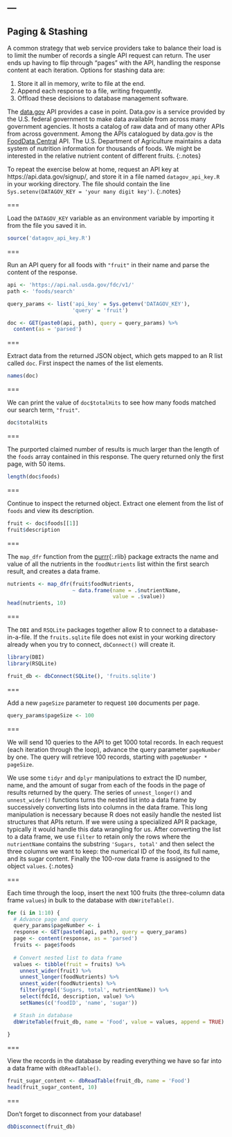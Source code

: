 ---
---

## Paging & Stashing

A common strategy that web service providers take to balance their
load is to limit the number of records a single API request can
return. The user ends up having to flip through "pages" with the API,
handling the response content at each iteration. Options for stashing
data are:

1. Store it all in memory, write to file at the end.
1. Append each response to a file, writing frequently.
1. Offload these decisions to database management software.

The [data.gov](https://www.data.gov) API provides a case in point. 
Data.gov is a service provided by the U.S. federal government to make data available
from across many government agencies. It hosts a catalog of raw data and of many other
APIs from across government.
Among the APIs catalogued by data.gov is the [FoodData Central](https://fdc.nal.usda.gov/) API.
The U.S. Department of Agriculture maintains a data system of nutrition information 
for thousands of foods. 
We might be interested in the relative nutrient content of different fruits.
{:.notes}

To repeat the exercise below at home, request an API key at
https://api.data.gov/signup/, and store it in a file named `datagov_api_key.R`
in your working directory. The file should contain the line 
`Sys.setenv(DATAGOV_KEY = 'your many digit key')`.
{:.notes}

===

Load the `DATAGOV_KEY` variable as an environment variable by importing it from the file you saved it in.

```r
source('datagov_api_key.R')
```

===

Run an API query for all foods with `"fruit"` in their name and parse the content of the response.

```r
api <- 'https://api.nal.usda.gov/fdc/v1/'
path <- 'foods/search'

query_params <- list('api_key' = Sys.getenv('DATAGOV_KEY'),
                     'query' = 'fruit')

doc <- GET(paste0(api, path), query = query_params) %>%
  content(as = 'parsed')
```

===

Extract data from the returned JSON object, which gets mapped to an
R list called `doc`.
First inspect the names of the list elements.

```r
names(doc)
```

===

We can print the value of `doc$totalHits` to see
how many foods matched our search term, `"fruit"`.

```r
doc$totalHits
```

===

The purported claimed number of results is much larger than the length
of the `foods` array contained in this response. The query returned only the
first page, with 50 items.

```r
length(doc$foods)
```

===

Continue to inspect the returned object. Extract one element from the list
of `foods` and view its description.

```r
fruit <- doc$foods[[1]]
fruit$description
```

===

The `map_dfr` function from the [purrr](){:.rlib} package extracts the name and
value of all the nutrients in the `foodNutrients` list within the first search
result, and creates a data frame.

```r
nutrients <- map_dfr(fruit$foodNutrients, 
                     ~ data.frame(name = .$nutrientName, 
                                  value = .$value))
head(nutrients, 10)
```

===

The `DBI` and `RSQLite` packages together allow R to connect to a 
database-in-a-file. If the `fruits.sqlite` file does not exist
in your working directory already when you try to connect,
`dbConnect()` will create it.

```r
library(DBI) 
library(RSQLite)

fruit_db <- dbConnect(SQLite(), 'fruits.sqlite') 
```

===

Add a new `pageSize` parameter to request `100` documents per page.

```r
query_params$pageSize <- 100
```

===

We will send 10 queries to the API to get 1000 total records.
In each request (each iteration through the loop), 
advance the query parameter `pageNumber` by one. 
The query will retrieve 100 records, starting with `pageNumber * pageSize`. 


We use some `tidyr` and `dplyr` manipulations to
extract the ID number, name, and the amount of sugar from each
of the foods in the page of results returned by the query. The series of 
`unnest_longer()` and `unnest_wider()` functions turns the nested list into 
a data frame by successively converting lists into columns in the data frame.
This long manipulation is necessary because R does not easily handle the
nested list structures that APIs return. If we were using
a specialized API R package, typically it would handle this data wrangling 
for us. After converting the list to a data frame, we use `filter` to retain
only the rows where the `nutrientName` contains the substring `'Sugars, total'`
and then select the three columns we want to keep: the numerical ID of 
the food, its full name, and its sugar content. Finally the 100-row data
frame is assigned to the object `values`.
{:.notes}

===

Each time through the loop, insert the next 100 fruits 
(the three-column data frame `values`) 
in bulk to the database with `dbWriteTable()`.


```r
for (i in 1:10) {
  # Advance page and query
  query_params$pageNumber <- i
  response <- GET(paste0(api, path), query = query_params) 
  page <- content(response, as = 'parsed')
  fruits <- page$foods
  
  # Convert nested list to data frame
  values <- tibble(fruit = fruits) %>%
    unnest_wider(fruit) %>%
    unnest_longer(foodNutrients) %>%
    unnest_wider(foodNutrients) %>%
    filter(grepl('Sugars, total', nutrientName)) %>%
    select(fdcId, description, value) %>%
    setNames(c('foodID', 'name', 'sugar'))

  # Stash in database
  dbWriteTable(fruit_db, name = 'Food', value = values, append = TRUE)

}
```

===

View the records in the database by reading
everything we have so far into a data frame
with `dbReadTable()`.

```r
fruit_sugar_content <- dbReadTable(fruit_db, name = 'Food')
head(fruit_sugar_content, 10)
```

===

Don't forget to disconnect from your database!

```r
dbDisconnect(fruit_db)
```


